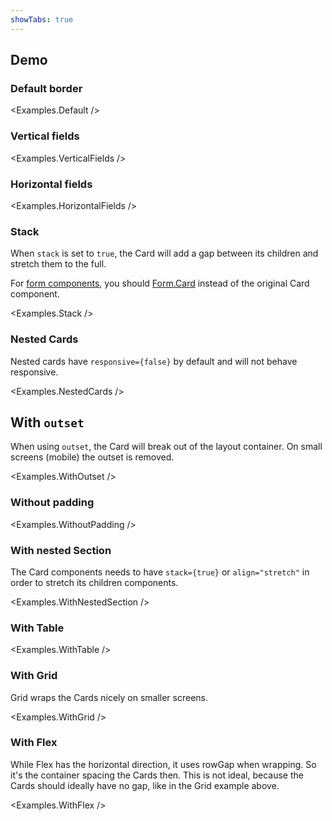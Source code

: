 ```yaml
---
showTabs: true
---
```



## Demo

### Default border

<Examples.Default />

### Vertical fields

<Examples.VerticalFields />

### Horizontal fields

<Examples.HorizontalFields />

### Stack

When `stack` is set to `true`, the Card will add a gap between its children and stretch them to the full.

For [form components](uilib/extensions/forms/), you should [Form.Card](/uilib/extensions/forms/Form/Card/) instead of the original Card component.

<Examples.Stack />

### Nested Cards

Nested cards have `responsive={false}` by default and will not behave responsive.

<Examples.NestedCards />

## With `outset`

When using `outset`, the Card will break out of the layout container.
On small screens (mobile) the outset is removed.

<Examples.WithOutset />

### Without padding

<Examples.WithoutPadding />

### With nested Section

The Card components needs to have `stack={true}` or `align="stretch"` in order to stretch its children components.

<Examples.WithNestedSection />

### With Table

<Examples.WithTable />

### With Grid

Grid wraps the Cards nicely on smaller screens.

<Examples.WithGrid />

### With Flex

While Flex has the horizontal direction, it uses rowGap when wrapping. So it's the container spacing the Cards then. This is not ideal, because the Cards should ideally have no gap, like in the Grid example above.

<Examples.WithFlex />
